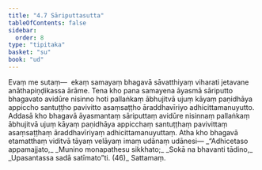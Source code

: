 ```yaml
---
title: "4.7 Sāriputtasutta"
tableOfContents: false
sidebar:
  order: 8
type: "tipitaka"
basket: "su"
book: "ud"
---
```



<DynamicBreadcrumb />

<Division number="37" book="ud">

<Paragraph number="313" book="ud">
Evaṃ me sutaṃ—  ekaṃ samayaṃ bhagavā sāvatthiyaṃ viharati jetavane anāthapiṇḍikassa ārāme. Tena kho pana samayena āyasmā sāriputto bhagavato avidūre nisinno hoti pallaṅkaṃ ābhujitvā ujuṃ kāyaṃ paṇidhāya appiccho santuṭṭho pavivitto asaṃsaṭṭho āraddhavīriyo adhicittamanuyutto.
</Paragraph>

<Paragraph number="314" book="ud">
Addasā kho bhagavā āyasmantaṃ sāriputtaṃ avidūre nisinnaṃ pallaṅkaṃ ābhujitvā ujuṃ kāyaṃ paṇidhāya appicchaṃ santuṭṭhaṃ pavivittaṃ asaṃsaṭṭhaṃ āraddhavīriyaṃ adhicittamanuyuttaṃ.
</Paragraph>

<Paragraph number="315" book="ud">
Atha kho bhagavā etamatthaṃ viditvā tāyaṃ velāyaṃ imaṃ udānaṃ udānesi—
</Paragraph>

<Paragraph number="316" type="verses" book="ud">
_“Adhicetaso appamajjato,_  
_Munino monapathesu sikkhato;_  
_Sokā na bhavanti tādino,_  
_Upasantassa sadā satīmato”ti. (46)_  


</Paragraph>
</Division>

<Paragraph number="317" type="center" book="ud">
Sattamaṃ.
</Paragraph>